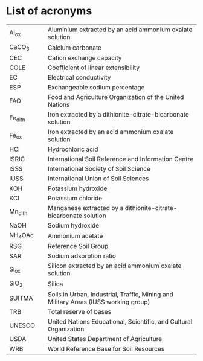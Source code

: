 # List of acronyms {.unnumbered}

|          |                                                                                     |
|---------------|---------------------------------------------------------|
| Al~ox~   | Aluminium extracted by an acid ammonium oxalate solution                            |
| CaCO~3~  | Calcium carbonate                                                                   |
| CEC      | Cation exchange capacity                                                            |
| COLE     | Coefficient of linear extensibility                                                 |
| EC       | Electrical conductivity                                                             |
| ESP      | Exchangeable sodium percentage                                                      |
| FAO      | Food and Agriculture Organization of the United Nations                             |
| Fe~dith~ | Iron extracted by a dithionite-citrate-bicarbonate solution                         |
| Fe~ox~   | Iron extracted by an acid ammonium oxalate solution                                 |
| HCl      | Hydrochloric acid                                                                   |
| ISRIC    | International Soil Reference and Information Centre                                 |
| ISSS     | International Society of Soil Science                                               |
| IUSS     | International Union of Soil Sciences                                                |
| KOH      | Potassium hydroxide                                                                 |
| KCl      | Potassium chloride                                                                  |
| Mn~dith~ | Manganese extracted by a dithionite-citrate-bicarbonate solution                    |
| NaOH     | Sodium hydroxide                                                                    |
| NH~4~OAc | Ammonium acetate                                                                    |
| RSG      | Reference Soil Group                                                                |
| SAR      | Sodium adsorption ratio                                                             |
| Si~ox~   | Silicon extracted by an acid ammonium oxalate solution                              |
| SiO~2~   | Silica                                                                              |
| SUITMA   | Soils in Urban, Industrial, Traffic, Mining and Military Areas (IUSS working group) |
| TRB      | Total reserve of bases                                                              |
| UNESCO   | United Nations Educational, Scientific, and Cultural Organization                   |
| USDA     | United States Department of Agriculture                                             |
| WRB      | World Reference Base for Soil Resources                                             |

